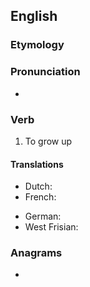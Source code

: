 ==English==

===Etymology===
{{prefix|en|up|grow}}

===Pronunciation===
* {{audio|en-us-upgrow.ogg|Audio (US)|lang=en}}

===Verb===
{{en-verb|upgrows|upgrowing|upgrew|upgrown}}

# {{lb|en|archaic}} To grow up
#: {{rfquotek|John Milton}}

====Translations====
{{trans-top|grow up}}
* Dutch: {{t+|nl|opgroeien}}
* French: {{t+|fr|grandir}}
{{trans-mid}}
* German: {{t+|de|wachsen}}
* West Frisian: {{t|fy|opwaakse}}
{{trans-bottom}}

===Anagrams===
* {{anagrams|en|grow up}}